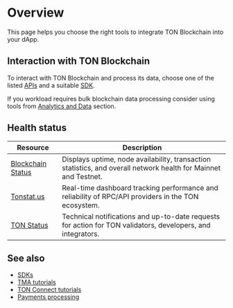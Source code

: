 
# Overview

This page helps you choose the right tools to integrate TON Blockchain into your dApp.

## Interaction with TON Blockchain

To interact with TON Blockchain and process its data, choose one of the listed [APIs](/v3/guidelines/dapps/apis-sdks/api-types) and a suitable [SDK](/v3/guidelines/dapps/apis-sdks/sdk).

If you workload requires bulk blockchain data processing consider using tools from [Analytics and Data](/v3/guidelines/dapps/apis-sdks/analytics-and-data) section.

## Health status

| Resource | Description |
|----------|--------------|
| [Blockchain Status](https://status.toncenter.com/) | Displays uptime, node availability, transaction statistics, and overall network health for Mainnet and Testnet. |
| [Tonstat.us](https://tonstat.us/) | Real-time dashboard tracking performance and reliability of RPC/API providers in the TON ecosystem. |
| [TON Status](https://t.me/tonstatus) | Technical notifications and up-to-date requests for action for TON validators, developers, and integrators. |

## See also

- [SDKs](/v3/guidelines/dapps/apis-sdks/sdk)
- [TMA tutorials](/v3/guidelines/dapps/tma/tutorials/step-by-step-guide)
- [TON Connect tutorials](/v3/guidelines/ton-connect/overview#how-ton-connect-works)
- [Payments processing](/v3/guidelines/dapps/asset-processing/payments-processing)

<Feedback />
